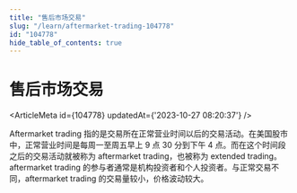 ```yaml
---
title: "售后市场交易"
slug: "/learn/aftermarket-trading-104778"
id: "104778"
hide_table_of_contents: true
---
```



# 售后市场交易

<ArticleMeta id={104778} updatedAt={'2023-10-27 08:20:37'} />
<div className='border-solid border-b border-t-0 my-4 border-[var(--ifm-color-gray-300)]' />

Aftermarket trading 指的是交易所在正常营业时间以后的交易活动。在美国股市中，正常营业时间是每周一至周五早上 9 点 30 分到下午 4 点。而在这个时间段之后的交易活动就被称为 aftermarket trading，也被称为 extended trading。aftermarket trading 的参与者通常是机构投资者和个人投资者。与正常交易不同，aftermarket trading 的交易量较小，价格波动较大。
